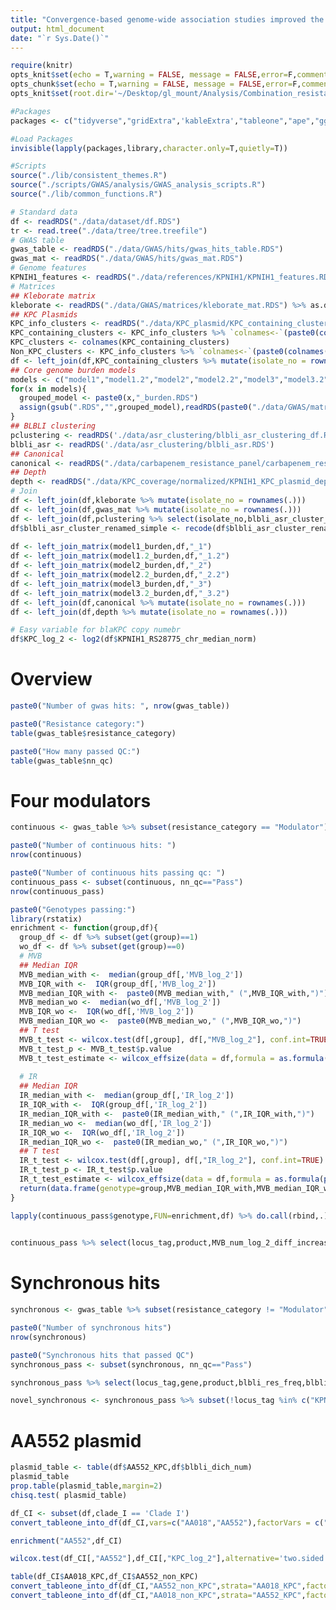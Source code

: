 ```yaml
---
title: "Convergence-based genome-wide association studies improved the explanation of BL/BLI resistance and illuminated distinct pathways to resistance across clades"
output: html_document
date: "`r Sys.Date()`"
---
```


```r
require(knitr)
opts_knit$set(echo = T,warning = FALSE, message = FALSE,error=F,comment=NA)
opts_chunk$set(echo = T,warning = FALSE, message = FALSE,error=F,comment=NA)
opts_knit$set(root.dir='~/Desktop/gl_mount/Analysis/Combination_resistance/pre-intro-blbli-resistance-ms/')
```

```r
#Packages
packages <- c("tidyverse","gridExtra",'kableExtra',"tableone","ape","ggtree")

#Load Packages
invisible(lapply(packages,library,character.only=T,quietly=T))

#Scripts
source("./lib/consistent_themes.R")
source("./scripts/GWAS/analysis/GWAS_analysis_scripts.R")
source("./lib/common_functions.R")
```

```r
# Standard data
df <- readRDS("./data/dataset/df.RDS")
tr <- read.tree("./data/tree/tree.treefile")
# GWAS table
gwas_table <- readRDS("./data/GWAS/hits/gwas_hits_table.RDS")
gwas_mat <- readRDS("./data/GWAS/hits/gwas_mat.RDS")
# Genome features
KPNIH1_features <- readRDS("./data/references/KPNIH1/KPNIH1_features.RDS")
# Matrices
## Kleborate matrix
kleborate <- readRDS("./data/GWAS/matrices/kleborate_mat.RDS") %>% as.data.frame 
## KPC Plasmids 
KPC_info_clusters <- readRDS("./data/KPC_plasmid/KPC_containing_clusters_mat.RDS") %>% as.data.frame 
KPC_containing_clusters <- KPC_info_clusters %>% `colnames<-`(paste0(colnames(.),"_KPC")) %>% {ifelse(.=="KPC Plasmid",1,0)} %>% as.data.frame%>% select_if(colSums(.)>0)
KPC_clusters <- colnames(KPC_containing_clusters)
Non_KPC_clusters <- KPC_info_clusters %>% `colnames<-`(paste0(colnames(.),"_non_KPC")) %>% {ifelse(.=="Non-KPC plasmid",1,0)} %>% as.data.frame %>% select_if(colSums(.)>0)
df <- left_join(df,KPC_containing_clusters %>% mutate(isolate_no = rownames(.))) %>% left_join(Non_KPC_clusters %>% mutate(isolate_no = rownames(.)))
## Core genome burden models
models <- c("model1","model1.2","model2","model2.2","model3","model3.2")
for(x in models){
  grouped_model <- paste0(x,"_burden.RDS")
  assign(gsub(".RDS","",grouped_model),readRDS(paste0("./data/GWAS/matrices/",grouped_model)) %>% as.data.frame)
}
## BLBLI clustering
pclustering <- readRDS('./data/asr_clustering/blbli_asr_clustering_df.RDS')
blbli_asr <- readRDS('./data/asr_clustering/blbli_asr.RDS')
## Canonical
canonical <- readRDS("./data/carbapenem_resistance_panel/carbapenem_resistance_panel_matrix.RDS")
## Depth
depth <- readRDS("./data/KPC_coverage/normalized/KPNIH1_KPC_plasmid_depth_by_feature_median_chromosome_normalized.RDS")
# Join
df <- left_join(df,kleborate %>% mutate(isolate_no = rownames(.)))
df <- left_join(df,gwas_mat %>% mutate(isolate_no = rownames(.))) 
df <- left_join(df,pclustering %>% select(isolate_no,blbli_asr_cluster_renamed))
df$blbli_asr_cluster_renamed_simple <- recode(df$blbli_asr_cluster_renamed,"No Feature"="Susceptible" )
   
df <- left_join_matrix(model1_burden,df,"_1")
df <- left_join_matrix(model1.2_burden,df,"_1.2")
df <- left_join_matrix(model2_burden,df,"_2")
df <- left_join_matrix(model2.2_burden,df,"_2.2")
df <- left_join_matrix(model3_burden,df,"_3")
df <- left_join_matrix(model3.2_burden,df,"_3.2")
df <- left_join(df,canonical %>% mutate(isolate_no = rownames(.))) 
df <- left_join(df,depth %>% mutate(isolate_no = rownames(.)))

# Easy variable for blaKPC copy numebr
df$KPC_log_2 <- log2(df$KPNIH1_RS28775_chr_median_norm)
```

# Overview
```r
paste0("Number of gwas hits: ", nrow(gwas_table))

paste0("Resistance category:")
table(gwas_table$resistance_category)

paste0("How many passed QC:")
table(gwas_table$nn_qc)
```

# Four modulators
```r
continuous <- gwas_table %>% subset(resistance_category == "Modulator")

paste0("Number of continuous hits: ")
nrow(continuous)

paste0("Number of continuous hits passing qc: ")
continuous_pass <- subset(continuous, nn_qc=="Pass")
nrow(continuous_pass)

paste0("Genotypes passing:") 
library(rstatix)
enrichment <- function(group,df){
  group_df <- df %>% subset(get(group)==1)
  wo_df <- df %>% subset(get(group)==0)
  # MVB
  ## Median IQR
  MVB_median_with <-  median(group_df[,'MVB_log_2'])
  MVB_IQR_with <-  IQR(group_df[,'MVB_log_2'])
  MVB_median_IQR_with <-  paste0(MVB_median_with," (",MVB_IQR_with,")")  
  MVB_median_wo <-  median(wo_df[,'MVB_log_2'])
  MVB_IQR_wo <-  IQR(wo_df[,'MVB_log_2'])
  MVB_median_IQR_wo <-  paste0(MVB_median_wo," (",MVB_IQR_wo,")") 
  ## T test
  MVB_t_test <- wilcox.test(df[,group], df[,"MVB_log_2"], conf.int=TRUE)    
  MVB_t_test_p <- MVB_t_test$p.value
  MVB_t_test_estimate <- wilcox_effsize(data = df,formula = as.formula(paste0("MVB_log_2","~",group)),paired = F) %>% .$effsize
  
  # IR
  ## Median IQR
  IR_median_with <-  median(group_df[,'IR_log_2'])
  IR_IQR_with <-  IQR(group_df[,'IR_log_2'])
  IR_median_IQR_with <-  paste0(IR_median_with," (",IR_IQR_with,")")  
  IR_median_wo <-  median(wo_df[,'IR_log_2'])
  IR_IQR_wo <-  IQR(wo_df[,'IR_log_2'])
  IR_median_IQR_wo <-  paste0(IR_median_wo," (",IR_IQR_wo,")")  
  ## T test
  IR_t_test <- wilcox.test(df[,group], df[,"IR_log_2"], conf.int=TRUE) 
  IR_t_test_p <- IR_t_test$p.value
  IR_t_test_estimate <- wilcox_effsize(data = df,formula = as.formula(paste0("IR_log_2","~",group)),paired = F) %>% .$effsize
  return(data.frame(genotype=group,MVB_median_IQR_with,MVB_median_IQR_wo,MVB_t_test_estimate,MVB_t_test_p,IR_median_IQR_with,IR_median_IQR_wo,IR_t_test_estimate,IR_t_test_p))
}

lapply(continuous_pass$genotype,FUN=enrichment,df) %>% do.call(rbind,.) %>% favorite_kable
  

continuous_pass %>% select(locus_tag,product,MVB_num_log_2_diff_increase_prop,MVB_num_log_2_diff_decrease_prop,MVB_num_log_2_diff_median,MVB_num_log_2_diff_range,IR_num_log_2_diff_increase_prop,IR_num_log_2_diff_decrease_prop,IR_num_log_2_diff_median,IR_num_log_2_diff_range,genotype,sig_tests,sig_phenotypes)  %>% favorite_kable
```

# Synchronous hits
```r
synchronous <- gwas_table %>% subset(resistance_category != "Modulator")

paste0("Number of synchronous hits")
nrow(synchronous)

paste0("Synchronous hits that passed QC")
synchronous_pass <- subset(synchronous, nn_qc=="Pass")

synchronous_pass %>% select(locus_tag,gene,product,blbli_res_freq,blbli_sus_freq,`Singleton_prop`,blbli_dich_num_binary_diff_gain_prop,blbli_dich_num_binary_diff_loss_prop,best_model,genotype)  %>% favorite_kable

novel_synchronous <- synchronous_pass %>% subset(!locus_tag %in% c("KPNIH1_RS18665","KPNIH1_RS07805")) %>% .$genotype
```

# AA552 plasmid
```r
plasmid_table <- table(df$AA552_KPC,df$blbli_dich_num) 
plasmid_table
prop.table(plasmid_table,margin=2)
chisq.test( plasmid_table) 
```

```r
df_CI <- subset(df,clade_I == 'Clade I')
convert_tableone_into_df(df_CI,vars=c("AA018","AA552"),factorVars = c("AA018","AA552"))

enrichment("AA552",df_CI)

wilcox.test(df_CI[,"AA552"],df_CI[,"KPC_log_2"],alternative='two.sided')
```

```r
table(df_CI$AA018_KPC,df_CI$AA552_non_KPC)
convert_tableone_into_df(df_CI,"AA552_non_KPC",strata="AA018_KPC",factorVars = "AA552_non_KPC",outcome_names = c("Absent","Present"))
convert_tableone_into_df(df_CI,"AA018_non_KPC",strata="AA552_KPC",factorVars = "AA018_non_KPC",outcome_names = c("Absent","Present"))
```